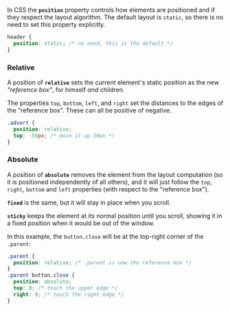 In CSS the **`position`** property controls how elements are positioned and if they respect the layout algorithm. The default layout is `static`, so there is no need to set this property explicitly.

```css
header {
  position: static; /* no need, this is the default */
}
```

### Relative

A position of **`relative`** sets the current element's static position as the new _"reference box"_, for himself _and_ children.

The properties `top`, `bottom`, `left`, and `right` set the distances to the edges of the "reference box". These can all be positive of negative.

```css
.advert {
  position: relative;
  top: -50px; /* move it up 50px */
}
```

### Absolute

A position of **`absolute`** removes the element from the layout computation (so it is positioned independently of all others), and it will just follow the `top`, `right`, `bottom` and `left` properties (with respect to the "reference box").

**`fixed`** is the same, but it will stay in place when you scroll.

**`sticky`** keeps the element at its normal position until you scroll, showing it in a fixed position when it would be out of the window.

In this example, the `button.close` will be at the top-right corner of the `.parent`:

```css
.parent {
  position: relative; /* .parent is now the reference box */
}
.parent button.close {
  position: absolute;
  top: 0; /* touch the upper edge */
  right: 0; /* touch the right edge */
}
```
